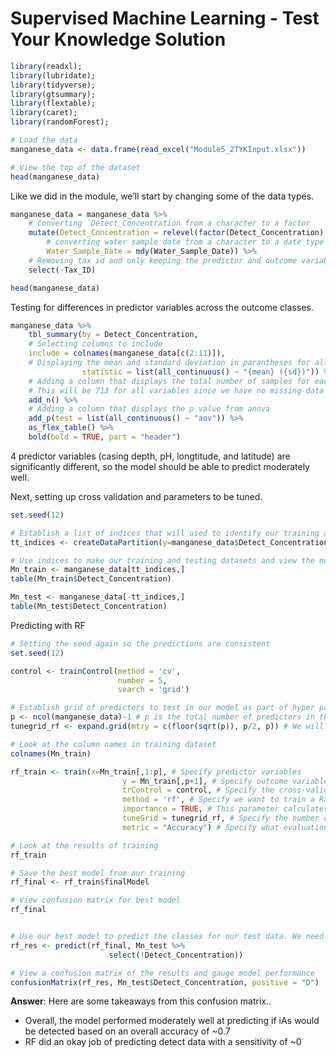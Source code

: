 # Supervised Machine Learning - Test Your Knowledge Solution

```r
library(readxl);
library(lubridate);
library(tidyverse);
library(gtsummary);
library(flextable);
library(caret);
library(randomForest);
```


```r
# Load the data
manganese_data <- data.frame(read_excel("Module5_2TYKInput.xlsx"))

# View the top of the dataset
head(manganese_data) 
```

Like we did in the module, we'll start by changing some of the data types. 
```r
manganese_data = manganese_data %>%
    # Converting `Detect_Concentration from a character to a factor
    mutate(Detect_Concentration = relevel(factor(Detect_Concentration), ref = "ND"),
        # converting water sample date from a character to a date type 
        Water_Sample_Date = mdy(Water_Sample_Date)) %>%
    # Removing tax id and only keeping the predictor and outcome variables in the dataset
    select(-Tax_ID)

head(manganese_data)
```


Testing for differences in predictor variables across the outcome classes.
```r
manganese_data %>%
    tbl_summary(by = Detect_Concentration,
    # Selecting columns to include
    include = colnames(manganese_data[c(2:11)]), 
    # Displaying the mean and standard deviation in parantheses for all continuous variables
                statistic = list(all_continuous() ~ "{mean} ({sd})")) %>%
    # Adding a column that displays the total number of samples for each variable
    # This will be 713 for all variables since we have no missing data
    add_n() %>% 
    # Adding a column that displays the p value from anova
    add_p(test = list(all_continuous() ~ "aov")) %>% 
    as_flex_table() %>%
    bold(bold = TRUE, part = "header")
```

4 predictor variables (casing depth, pH, longtitude, and latitude) are significantly different, so the model should be able to predict moderately well. 

Next, setting up cross validation and parameters to be tuned.
```r
set.seed(12)

# Establish a list of indices that will used to identify our training and testing data with a 60-40 split
tt_indices <- createDataPartition(y=manganese_data$Detect_Concentration, p = 0.6, list=FALSE)

# Use indices to make our training and testing datasets and view the number of Ds (1) and NDs (0) 
Mn_train <- manganese_data[tt_indices,]
table(Mn_train$Detect_Concentration)

Mn_test <- manganese_data[-tt_indices,]
table(Mn_test$Detect_Concentration)

```

Predicting with RF
```r
# Setting the seed again so the predictions are consistent
set.seed(12)

control <- trainControl(method = 'cv',
                        number = 5,
                        search = 'grid')

# Establish grid of predictors to test in our model as part of hyper parameter tuning
p <- ncol(manganese_data)-1 # p is the total number of predictors in the dataset
tunegrid_rf <- expand.grid(mtry = c(floor(sqrt(p)), p/2, p)) # We will test sqrt(p), p/2, and p predictors

# Look at the column names in training dataset
colnames(Mn_train)

rf_train <- train(x=Mn_train[,1:p], # Specify predictor variables
                         y = Mn_train[,p+1], # Specify outcome variables
                         trControl = control, # Specify the cross-validation parameters we defined above
                         method = 'rf', # Specify we want to train a Random Forest
                         importance = TRUE, # This parameter calculates the variable importance for RF models specifically which can help with downstream analyses
                         tuneGrid = tunegrid_rf, # Specify the number of predictors we want to test as defined above
                         metric = "Accuracy") # Specify what evaluation metric we want to use to decide which model is the best

# Look at the results of training
rf_train

# Save the best model from our training
rf_final <- rf_train$finalModel

# View confusion matrix for best model
rf_final


# Use our best model to predict the classes for our test data. We need to make sure we remove the column of Ds/NDs from our test data.
rf_res <- predict(rf_final, Mn_test %>% 
                      select(!Detect_Concentration))

# View a confusion matrix of the results and gauge model performance
confusionMatrix(rf_res, Mn_test$Detect_Concentration, positive = "D")
```

**Answer**: Here are some takeaways from this confusion matrix..

+ Overall, the model performed moderately well at predicting if iAs would be detected based on an overall accuracy of ~0.7
+ RF did an okay job of predicting detect data with a sensitivity of ~0